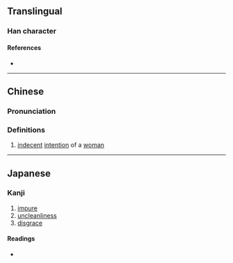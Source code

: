 {{character info}}
==Translingual==

===Han character===
{{Han char|rn=9|rad=人|as=09|sn=11|four=20261|canj=OYTA|ids=⿰亻音}}

====References====
* {{Han ref|kx=0111.090|dkj=00873|dj=0237.080|hdz=10194.090|uh=5063|ud=20579|bh=D460|bd=54368}}

----

==Chinese==
{{zh-forms}}

===Pronunciation===
{{zh-pron
|m=yān
|c=jim1
|mc=
|oc=
|ma=
|cat=n
}}

===Definitions===
{{zh-hanzi}}

# {{lb|zh|idiomatic}} [[indecent]] [[intention]] of a [[woman]]

----

==Japanese==

===Kanji===
{{ja-kanji|grade=|rs=人09}}

# [[impure]]
# [[uncleanliness]]
# [[disgrace]]

====Readings====
* {{ja-readings|on=えん,あん|kun=きよい}}